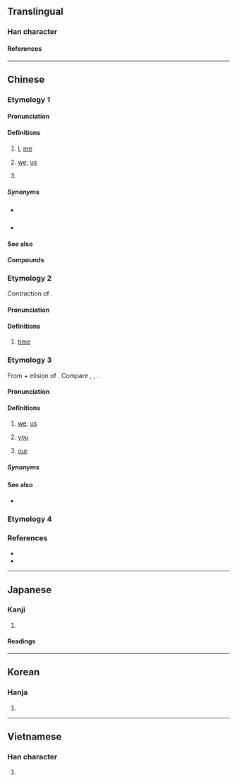 {{also|偺}}
{{character info/new}}
==Translingual==
{{stroke order|strokes=9}}

===Han character===
{{Han char|rn=30|rad=口|as=06|sn=9|four=66000|canj=RHBU|ids=⿰口自}}

====References====
{{Han ref|kx=0187.070|dkj=03552|dj=0406.090|hdz=10618.060|uh=54B1}}

----

==Chinese==

===Etymology 1===
{{zh-forms|t2=喒|t3=偺}}

====Pronunciation====
{{zh-pron
|m=zán,zá
|m_note=zá - generally only used in {{zh-l|咱家|tr=zájiā}}
|ma=y
|c=zaa1
|h=pfs=
|md=
|mn=
|w=
|mc=
|oc=
|cat=pron,part
}}

====Definitions====
{{zh-hanzi}}

# [[I]]; [[me]]
# {{lb|zh|inclusive}} [[we]]; [[us]]
# {{non-gloss definition|A particle used after personal pronouns.}}

=====Synonyms=====
* {{sense|I|me}} {{zh-l|我}}
* {{sense|we|us}}
{{zh-dial|咱們}}

====See also====
{{cmn-personal pronouns}}

====Compounds====
{{zh-der|咱們|咱家|呋咱|不咱|俺咱|咱個|咱各|咱彼各|咱每|我咱|這咱|那咱|那咱晚}}

===Etymology 2===
{{zh-forms|t2=喒|t3=偺}}
Contraction of {{zh-m|早晚}}.

====Pronunciation====
{{zh-pron
|m=zan
|cat=
}}

====Definitions====
{{zh-hanzi}}

# [[time]]
#: {{zh-x|這咱{zan}|now}}

===Etymology 3===
{{zh-forms|alt=俺,㑑,玌}}
From {{zh-l|儂|lâng|person; I, me}} + elision of {{zh-l|儂|tr=-}}. Compare {{zh-l|阮|gún, goán|we, us (exclusive)}}, {{zh-l|恁|lín|you (plural)}}, {{zh-l|𪜶|tr=in|they, them}}.

====Pronunciation====
{{zh-pron
|mn=lán
|mn-t=nang2
|cat=pron,det
}}

====Definitions====
{{zh-hanzi}} {{tlb|zh|Min Nan}}

# {{lb|zh|inclusive}} [[we]]; [[us]]
# {{lb|zh|polite}} [[you]]
# {{lb|zh|inclusive}} [[our]]

=====Synonyms=====
{{zh-dial|咱們}}

====See also====
* {{qualifier|Min Nan|exclusive}} {{zh-l|阮|[[gún]], [[goán]]}}

===Etymology 4===
{{zh-see|咋|v}}

===References===
* {{thcwd|4792}}
* {{thcwda|325}}

{{zh-cat|Beginning}}

----

==Japanese==

===Kanji===
{{ja-kanji|rs=口06}}

# {{defn|lang=ja|sort=口06}}

====Readings====
{{ja-readings
|goon=さち, しゃ
|kanon=さつ, さ
|kun=われ-
}}

----

==Korean==

===Hanja===
{{ko-hanja|hangeul=[[찰]], [[차]]|rv=chal, cha|mr=ch'al, ch'a}}

# {{defn|lang=ko|sort=口06}}

----

==Vietnamese==

===Han character===
{{vi-hantu|[[cha]], [[gia]], [[ta]], [[thánh]], [[thính]]|rs=口06}}

# {{han tu form of|ta|[[I]]; [[me]]; [[we]]; [[us]]}}